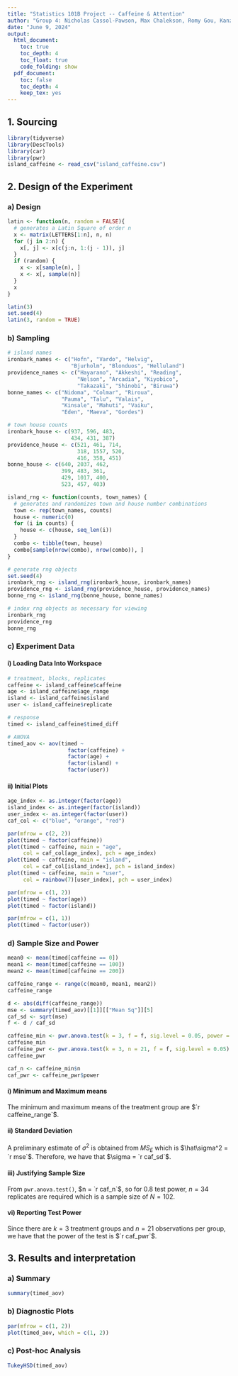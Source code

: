 ---
title: "Statistics 101B Project -- Caffeine & Attention"
author: "Group 4: Nicholas Cassol-Pawson, Max Chalekson, Romy Gou, Kanzah Jamil, Oliver Siu, Emma Vidal, Jesper White"
date: "June 9, 2024"
output:
  html_document:
    toc: true
    toc_depth: 4
    toc_float: true
    code_folding: show
  pdf_document:
    toc: false
    toc_depth: 4
    keep_tex: yes
---

## 1. Sourcing

```{r source, message = FALSE}
library(tidyverse)
library(DescTools)
library(car)
library(pwr)
island_caffeine <- read_csv("island_caffeine.csv")
```

## 2. Design of the Experiment

### a) Design

```{r latin square}
latin <- function(n, random = FALSE){
  # generates a Latin Square of order n
  x <- matrix(LETTERS[1:n], n, n)
  for (j in 2:n) {
    x[, j] <- x[c(j:n, 1:(j - 1)), j]
  }
  if (random) {
    x <- x[sample(n), ]
    x <- x[, sample(n)]
  }
  x
}

latin(3)
set.seed(4)
latin(3, random = TRUE)
```

### b) Sampling

```{r sampling}
# island names
ironbark_names <- c("Hofn", "Vardo", "Helvig",
                    "Bjurholm", "Blonduos", "Helluland")
providence_names <- c("Hayarano", "Akkeshi", "Reading",
                      "Nelson", "Arcadia", "Kiyobico",
                      "Takazaki", "Shinobi", "Biruwa")
bonne_names <- c("Nidoma", "Colmar", "Riroua",
                 "Pauma", "Talu", "Valais",
                 "Kinsale", "Mahuti", "Vaiku",
                 "Eden", "Maeva", "Gordes")

# town house counts
ironbark_house <- c(937, 596, 483,
                    434, 431, 387)
providence_house <- c(521, 461, 714,
                      318, 1557, 520,
                      416, 358, 451)
bonne_house <- c(640, 2037, 462,
                 399, 483, 361,
                 429, 1017, 400,
                 523, 457, 403)

island_rng <- function(counts, town_names) {
  # generates and randomizes town and house number combinations
  town <- rep(town_names, counts)
  house <- numeric(0)
  for (i in counts) {
    house <- c(house, seq_len(i))
  }
  combo <- tibble(town, house)
  combo[sample(nrow(combo), nrow(combo)), ]
}

# generate rng objects
set.seed(4)
ironbark_rng <- island_rng(ironbark_house, ironbark_names)
providence_rng <- island_rng(providence_house, providence_names)
bonne_rng <- island_rng(bonne_house, bonne_names)

# index rng objects as necessary for viewing
ironbark_rng
providence_rng
bonne_rng
```

### c) Experiment Data

#### i) Loading Data Into Workspace

```{r load data}
# treatment, blocks, replicates
caffeine <- island_caffeine$caffeine
age <- island_caffeine$age_range
island <- island_caffeine$island
user <- island_caffeine$replicate

# response
timed <- island_caffeine$timed_diff

# ANOVA
timed_aov <- aov(timed ~
                   factor(caffeine) +
                   factor(age) +
                   factor(island) +
                   factor(user))
```

#### ii) Initial Plots

```{r basic plots, cache = TRUE}
age_index <- as.integer(factor(age))
island_index <- as.integer(factor(island))
user_index <- as.integer(factor(user))
caf_col <- c("blue", "orange", "red")

par(mfrow = c(2, 2))
plot(timed ~ factor(caffeine))
plot(timed ~ caffeine, main = "age",
     col = caf_col[age_index], pch = age_index)
plot(timed ~ caffeine, main = "island",
     col = caf_col[island_index], pch = island_index)
plot(timed ~ caffeine, main = "user",
     col = rainbow(7)[user_index], pch = user_index)

par(mfrow = c(1, 2))
plot(timed ~ factor(age))
plot(timed ~ factor(island))

par(mfrow = c(1, 1))
plot(timed ~ factor(user))
```

### d) Sample Size and Power

```{r power of test}
mean0 <- mean(timed[caffeine == 0])
mean1 <- mean(timed[caffeine == 100])
mean2 <- mean(timed[caffeine == 200])

caffeine_range <- range(c(mean0, mean1, mean2))
caffeine_range

d <- abs(diff(caffeine_range))
mse <- summary(timed_aov)[[1]][["Mean Sq"]][5]
caf_sd <- sqrt(mse)
f <- d / caf_sd

caffeine_min <- pwr.anova.test(k = 3, f = f, sig.level = 0.05, power = 0.8)
caffeine_min
caffeine_pwr <- pwr.anova.test(k = 3, n = 21, f = f, sig.level = 0.05)
caffeine_pwr

caf_n <- caffeine_min$n
caf_pwr <- caffeine_pwr$power
```

#### i) Minimum and Maximum means

The minimum and maximum means of the treatment group are $`r caffeine_range`$.

#### ii) Standard Deviation

A preliminary estimate of $\sigma^2$ is obtained from $MS_E$ which is $\hat\sigma^2 = `r mse`$. Therefore, we have that $\sigma = `r caf_sd`$.

#### iii) Justifying Sample Size

From `pwr.anova.test()`, $n = `r caf_n`$, so for 0.8 test power, $n=34$ replicates are required which is a sample size of $N=102$.

#### vi) Reporting Test Power

Since there are $k=3$ treatment groups and $n=21$ observations per group,
we have that the power of the test is $`r caf_pwr`$.

## 3. Results and interpretation

### a) Summary

```{r summary}
summary(timed_aov)
```

### b) Diagnostic Plots

```{r diagnostic, cache=TRUE}
par(mfrow = c(1, 2))
plot(timed_aov, which = c(1, 2))
```

### c) Post-hoc Analysis

```{r post-hoc}
TukeyHSD(timed_aov)
```
